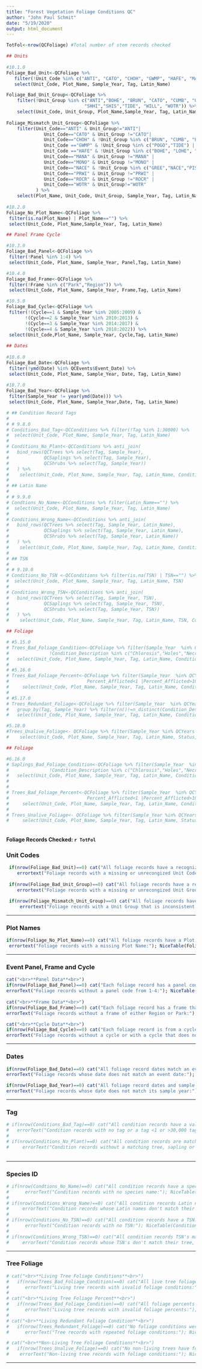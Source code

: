 ```yaml
---
title: "Forest Vegetation Foliage Conditions QC"
author: "John Paul Schmit"
date: "5/19/2020"
output: html_document
---
```



```r


TotFol<-nrow(QCFoliage) #Total number of stem records checked

## Units
 
#10.1.0
Foliage_Bad_Unit<-QCFoliage %>% 
   filter(!Unit_Code %in% c("ANTI", "CATO", "CHOH", "GWMP", "HAFE", "MANA", "MONO", "NACE", "PRWI", "ROCR", "WOTR")) %>% 
   select(Unit_Code, Plot_Name, Sample_Year, Tag, Latin_Name)

Foliage_Bad_Unit_Group<-QCFoliage %>% 
    filter(!Unit_Group %in% c("ANTI","BOHE", "BRUN", "CATO", "CUMB", "GREE", "LOHE", "MAHE", "MANA", "MONO", "NACE", "PISC", "POGO","PRWI", "ROCR", 
                             "SHHI","SHIS","TIDE", "WILL", "WOTR")) %>% 
    select(Unit_Code, Unit_Group, Plot_Name,Sample_Year, Tag, Latin_Name)
 
Foliage_Mismatch_Unit_Group<-QCFoliage %>% 
    filter(Unit_Code=="ANTI" & Unit_Group!="ANTI"|
              Unit_Code=="CATO" & Unit_Group !="CATO"|
              Unit_Code=="CHOH" & !Unit_Group %in% c("BRUN", "CUMB", "POGO", "WILL") |
              Unit_Code =="GWMP" & !Unit_Group %in% c("POGO","TIDE") |
              Unit_Code =="HAFE" & !Unit_Group %in% c("BOHE", "LOHE", "MAHE","SHHI", "SHIS")|
              Unit_Code=="MANA" & Unit_Group !="MANA" |
              Unit_Code=="MONO" & Unit_Group !="MONO" |
              Unit_Code=="NACE" & !Unit_Group %in% c("GREE","NACE","PISC")|
              Unit_Code=="PRWI" & Unit_Group !="PRWI" |
              Unit_Code=="ROCR" & Unit_Group !="ROCR" |
              Unit_Code=="WOTR" & Unit_Group!="WOTR"
           ) %>% 
    select(Plot_Name, Unit_Code, Unit_Group, Sample_Year, Tag, Latin_Name)
  
#10.2.0
Foliage_No_Plot_Name<-QCFoliage %>% 
 filter(is.na(Plot_Name) | Plot_Name=="") %>% 
 select(Unit_Code, Plot_Name,Sample_Year, Tag, Latin_Name)

## Panel Frame Cycle  

#10.3.0
Foliage_Bad_Panel<-QCFoliage %>%
 filter(!Panel %in% 1:4) %>% 
 select(Unit_Code, Plot_Name, Sample_Year, Panel,Tag, Latin_Name)

#10.4.0
Foliage_Bad_Frame<-QCFoliage %>%
 filter(!Frame %in% c("Park","Region")) %>% 
 select(Unit_Code, Plot_Name, Sample_Year, Frame,Tag, Latin_Name)

#10.5.0
Foliage_Bad_Cycle<-QCFoliage %>% 
 filter(!(Cycle==1 & Sample_Year %in% 2005:2009) &
       !(Cycle==2 & Sample_Year %in% 2010:2013) &
       !(Cycle==3 & Sample_Year %in% 2014:2017) &
       !(Cycle==4 & Sample_Year %in% 2018:2022)) %>% 
 select(Unit_Code,Plot_Name, Sample_Year, Cycle,Tag, Latin_Name)
 
## Dates
 
#10.6.0
Foliage_Bad_Date<-QCFoliage %>% 
 filter(!ymd(Date) %in% QCEvents$Event_Date) %>% 
 select(Unit_Code, Plot_Name, Sample_Year, Date, Tag, Latin_Name)
 
#10.7.0
Foliage_Bad_Year<-QCFoliage %>% 
 filter(Sample_Year != year(ymd(Date))) %>% 
 select(Unit_Code, Plot_Name, Sample_Year,Date, Tag, Latin_Name)

# ## Condition Record Tags
#  
# # 9.8.0
# Conditions_Bad_Tag<-QCConditions %>% filter(!Tag %in% 1:30000) %>%
#  select(Unit_Code, Plot_Name, Sample_Year, Tag, Latin_Name)
#  
# Conditions_No_Plant<-QCConditions %>% anti_join(
#   bind_rows(QCTrees %>% select(Tag, Sample_Year),
#             QCSaplings %>% select(Tag, Sample_Year),
#             QCShrubs %>% select(Tag, Sample_Year))
#   ) %>% 
#    select(Unit_Code, Plot_Name, Sample_Year, Tag, Latin_Name, Condition)
# 
# ## Latin Name
# 
# # 9.9.0
# Condtions_No_Name<-QCConditions %>% filter(Latin_Name=="") %>%
#  select(Unit_Code, Plot_Name, Sample_Year, Tag, Latin_Name)
# 
# Conditions_Wrong_Name<-QCConditions %>% anti_join(
#   bind_rows(QCTrees %>% select(Tag, Sample_Year, Latin_Name),
#             QCSaplings %>% select(Tag, Sample_Year, Latin_Name),
#             QCShrubs %>% select(Tag, Sample_Year, Latin_Name))
#   ) %>% 
#    select(Unit_Code, Plot_Name, Sample_Year, Tag, Latin_Name, Condition)
# 
# ## TSN
# 
# # 9.10.0
# Conditions_No_TSN <-QCConditions %>% filter(is.na(TSN) | TSN=="") %>%
#  select(Unit_Code, Plot_Name, Sample_Year, Tag, Latin_Name, TSN)
# 
# Conditions_Wrong_TSN<-QCConditions %>% anti_join(
#   bind_rows(QCTrees %>% select(Tag, Sample_Year, TSN),
#             QCSaplings %>% select(Tag, Sample_Year, TSN),
#             QCShrubs %>% select(Tag, Sample_Year, TSN))
#   ) %>% 
#    select(Unit_Code, Plot_Name, Sample_Year, Tag, Latin_Name, TSN, Condition)

## Foliage

# #5.15.0
# Trees_Bad_Foliage_Condition<-QCFoliage %>% filter(Sample_Year  %in% QCYears & (is.na(Condition_Description) | 
#               !Condition_Description %in% c("Chlorosis","Holes","Necrosis","Small leaves","Wilting","Other") )) %>% 
#   select(Unit_Code, Plot_Name, Sample_Year, Tag, Latin_Name, Condition_Description, Percent_Afflicted)
#   
# #5.16.0
# Trees_Bad_Foliage_Percent<-QCFoliage %>% filter(Sample_Year  %in% QCYears & (is.na(Percent_Afflicted) | 
#                             Percent_Afflicted<1 |Percent_Afflicted>100)) %>% 
#     select(Unit_Code, Plot_Name, Sample_Year, Tag, Latin_Name, Condition_Description, Percent_Afflicted)
# 
# #5.17.0
# Trees_Redundant_Foliage<-QCFoliage %>% filter(Sample_Year  %in% QCYears) %>% 
#   group_by(Tag, Sample_Year) %>% filter(n()!=n_distinct(Condition_Description)) %>%
#   select(Unit_Code, Plot_Name, Sample_Year, Tag, Latin_Name, Condition_Description, Percent_Afflicted)

#5.18.0
#Trees_Unalive_Foliage<- QCFoliage %>% filter(Sample_Year %in% QCYears & !Status %in% Live_Status ) %>% 
#    select(Unit_Code, Plot_Name, Sample_Year, Tag, Latin_Name, Status, Condition_Description, Percent_Afflicted)

## Foliage

#6.16.0
# Saplings_Bad_Foliage_Condition<-QCFoliage %>% filter(Sample_Year  %in% QCYears & (is.na(Condition_Description) | 
#               !Condition_Description %in% c("Chlorosis","Holes","Necrosis","Small leaves","Wilting","Other") )) %>% 
#   select(Unit_Code, Plot_Name, Sample_Year, Tag, Latin_Name, Condition_Description, Percent_Afflicted)
#   
# 
# Trees_Bad_Foliage_Percent<-QCFoliage %>% filter(Sample_Year  %in% QCYears & (is.na(Percent_Afflicted) | 
#                             Percent_Afflicted<1 |Percent_Afflicted>100)) %>% 
#     select(Unit_Code, Plot_Name, Sample_Year, Tag, Latin_Name, Condition_Description, Percent_Afflicted)
# 
# Trees_Unalive_Foliage<- QCFoliage %>% filter(Sample_Year %in% QCYears & !Status %in% Live_Status ) %>% 
#     select(Unit_Code, Plot_Name, Sample_Year, Tag, Latin_Name, Status, Condition_Description, Percent_Afflicted)



```

#### **Foliage Records Checked:** `r TotFol` ####

### Unit Codes

```r
 if(nrow(Foliage_Bad_Unit)==0) cat("All foliage records have a recognized Unit Code.<br>") else {
    errortext("Foliage records with a missing or unrecongized Unit Code:"); NiceTable(Foliage_Bad_Unit)}
 
 if(nrow(Foliage_Bad_Unit_Group)==0) cat("All foliage records have a recognized Unit Group.<br>") else {
    errortext("Foliage records with a missing or unrecongized Unit Group:"); NiceTable(Foliage_Bad_Unit_Group)}
  
 if(nrow(Foliage_Mismatch_Unit_Group)==0) cat("All foliage records have Unit Group that is consistent with their Unit Code.<br>") else {
     errortext("Foliage records with a Unit Group that is inconsistent with their Unit Code:");NiceTable(Foliage_Mismatch_Unit_Group)}

```

---

### Plot Names

```r
if(nrow(Foliage_No_Plot_Name)==0) cat("All foliage records have a Plot Name.<br>") else {
 errortext("Foliage records with a missing Plot Name:"); NiceTable(Foliage_No_Plot_Name)}

```

---

### Event Panel, Frame and Cycle

```r

cat("<br>**Panel Data**<br>")
if(nrow(Foliage_Bad_Panel)==0) cat("Each foliage record has a panel code from 1 to 4.<br>") else {
errorText("Foliage records without a panel code from 1-4:"); NiceTable(Foliage_Bad_Panel)}
    
cat("<br>**Frame Data**<br>")
if(nrow(Foliage_Bad_Frame)==0) cat("Each foliage record has a frame that is either Region or Park.<br>") else {
errorText("Foliage records without a frame of either Region or Park:"); NiceTable(Foliage_Bad_Frame)}

cat("<br>**Cycle Data**<br>")
if(nrow(Foliage_Bad_Cycle)==0) cat("Each foliage record is from a cycle that matches its event year <br>") else {
errorText("Foliage records without a cycle or with a cycle that does not match its event year:"); NiceTable(Foliage_Bad_Cycle)}

```

---

###  Dates
```r

if(nrow(Foliage_Bad_Date)==0) cat("All foliage record dates match an event date.<br>") else {
errorText("Foliage records whose date does not match an event date:"); NiceTable(Foliage_Bad_Date)}

if(nrow(Foliage_Bad_Year)==0) cat("All foliage record dates and sample years are consistent.<br>") else {
errorText("Foliage records whose date does not match its sample year:"); NiceTable(Foliage_Bad_Year)}

```

---

### Tag

```r
# if(nrow(Conditions_Bad_Tag)==0) cat("All condition records have a valid tag.<br>") else {
#   errorText("Condition records with no tag or a tag <1 or >30,000 tag:"); NiceTable(Conditions_Bad_Tag)}
#  
# if(nrow(Conditions_No_Plant)==0) cat("All condition records are matched with a tree, sapling or shrub record.<br>") else {
#     errorText("Condition records without a matching tree, sapling or shrub:"); NiceTable(Conditions_No_Plant)}
 


```

---

### Species ID

```r
 
# if(nrow(Condtions_No_Name)==0) cat("All condition records have a species ID.<br>") else {
#      errorText("Condition records with no species name:"); NiceTable(Conditions_No_Name)}
#   
# if(nrow(Conditions_Wrong_Name)==0) cat("All condition records Latin names match their tree, sapling or shrub record.<br>") else {
#     errorText("Condition records whose Latin names don't match their tree, sapling or shrub:"); NiceTable(Conditions_Wrong_Name)}
# 
# if(nrow(Conditions_No_TSN)==0) cat("All condition records have a TSN.<br>") else {
#      errorText("Condition records with no TSN:"); NiceTable(Conditions_No_TSN)}
# 
# if(nrow(Conditions_Wrong_TSN)==0) cat("All condition records TSN's match their tree, sapling or shrub record.<br>") else {
#     errorText("Condition records whose TSN's don't match their tree, sapling or shrub:"); NiceTable(Conditions_Wrong_TSN)}

```

---


### Tree Foliage

```r
 
# cat("<br>**Living Tree Foliage Conditions**<br>")
#   if(nrow(Trees_Bad_Foliage_Condition)==0) cat("All live tree foliage conditions are valid. <br>") else {
#      errorText("Living tree records with invalid foliage conditions:"); NiceTable(Trees_Bad_Foliage_Condition)}
#   
# cat("<br>**Living Tree Foliage Percent**<br>")
#   if(nrow(Trees_Bad_Foliage_Condition)==0) cat("All foliage percents on live trees are valid.<br>") else {
#      errorText("Living tree records with invalid foliage percents:"); NiceTable(Trees_Bad_Foliage_Percent)}
# 
# cat("<br>**Living Redundant Foliage Condition**<br>")
#   if(nrow(Trees_Redundant_Foliage)==0) cat("No foliage conditions were repeated.<br>") else {
#      errorText("Tree records with repeated foliage conditions:"); NiceTable(Trees_Redundant_Foliage)}

# cat("<br>**Non-Living Tree Foliage Conditions**<br>")  
#   if(nrow(Trees_Unalive_Foliage)==0) cat("No non-living trees have foliage condiditons.<br>") else {
#    errorText("Non-living tree records with foliage conditions:"); NiceTable(Trees_Unalive_Foliage)}
```

---